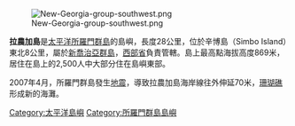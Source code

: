 [[Image:New-Georgia-group-southwest.png|thumb]]

'''拉農加島'''是[[太平洋|太平洋]][[所羅門群島|所羅門群島]]的島嶼，長度28公里，位於辛博島（Simbo Island）東北8公里，屬於[[新喬治亞群島|新喬治亞群島]]，[[西部省_(所羅門群島)|西部省]]負責管轄。島上最高點海拔高度869米，居住在島上的2,500人中大部分住在島嶼東部。

2007年4月，所羅門群島發生[[地震|地震]]，導致拉農加島海岸線往外伸延70米，[[珊瑚礁|珊瑚礁]]形成新的海灘。

{{coord|-8.062|156.568|dim:50000_region:SB|display=title}}

[[Category:太平洋島嶼|Category:太平洋島嶼]]
[[Category:所羅門群島島嶼|Category:所羅門群島島嶼]]

{{Solomons-stub}}
